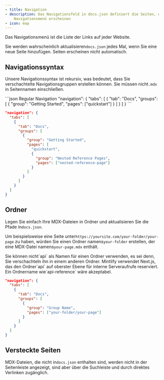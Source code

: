 ```yaml
---
- title: Navigation
- description: Das Navigationsfeld in docs.json definiert die Seiten, die im
    Navigationsmenü erscheinen
- icon: map
---
```


Das Navigationsmenü ist die Liste der Links auf jeder Website.

Sie werden wahrscheinlich aktualisieren`docs.json` jedes Mal, wenn Sie eine neue Seite hinzufügen. Seiten erscheinen nicht automatisch.

## Navigationssyntax

Unsere Navigationssyntax ist rekursiv, was bedeutet, dass Sie verschachtelte Navigationsgruppen erstellen können. Sie müssen nicht`.mdx` in Seitennamen einschließen.

<CodeGroup>
  ```json Regular Navigation
  "navigation": {
    "tabs": [
      {
        "tab": "Docs",
        "groups": [
          {
            "group": "Getting Started",
            "pages": ["quickstart"]
          }
        ]
      }
    ]
  }
  ```

  ```json Nested Navigation
  "navigation": {
    "tabs": [
      {
        "tab": "Docs",
        "groups": [
          {
            "group": "Getting Started",
            "pages": [
              "quickstart",
              {
                "group": "Nested Reference Pages",
                "pages": ["nested-reference-page"]
              }
            ]
          }
        ]
      }
    ]
  }
  ```
</CodeGroup>

## Ordner

Legen Sie einfach Ihre MDX-Dateien in Ordner und aktualisieren Sie die Pfade in`docs.json`.

Um beispielsweise eine Seite unter`https://yoursite.com/your-folder/your-page` zu haben, würden Sie einen Ordner namens`your-folder` erstellen, der eine MDX-Datei namens`your-page.mdx` enthält.

<Warning>
  Sie können nicht`api` als Namen für einen Ordner verwenden, es sei denn, Sie verschachteln ihn in einem anderen Ordner. Mintlify verwendet Next.js, das den Ordner`api` auf oberster Ebene für interne Serveraufrufe reserviert. Ein Ordnername wie`api-reference` wäre akzeptabel.
</Warning>

```json Navigation With Folder
"navigation": {
  "tabs": [
    {
      "tab": "Docs",
      "groups": [
        {
          "group": "Group Name",
          "pages": ["your-folder/your-page"]
        }
      ]
    }
  ]
}
```

## Versteckte Seiten

MDX-Dateien, die nicht in`docs.json` enthalten sind, werden nicht in der Seitenleiste angezeigt, sind aber über die Suchleiste und durch direktes Verlinken zugänglich.
